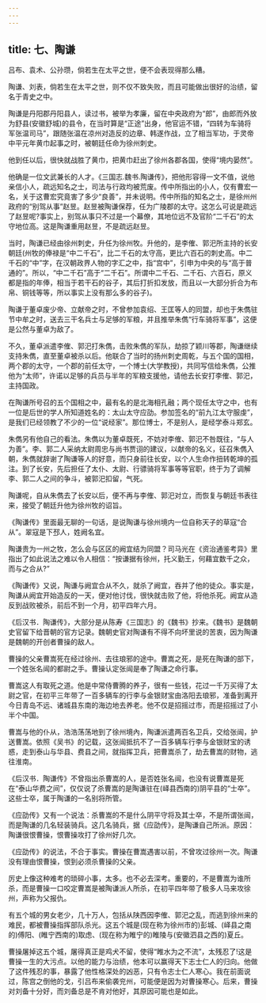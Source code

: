 ```yaml
---
---
---
```

title: 七、陶谦
---



吕布、袁术、公孙瓒，倘若生在太平之世，便不会表现得那么糟。

陶谦、刘表，倘若生在太平之世，则不仅不致失败，而且可能做出很好的治绩，留名于青史之中。

陶谦是丹阳郡丹阳县人，读过书，被举为孝廉，留在中央政府为“郎”，由郎而外放为舒县(安徽舒城)的县令，在当时算是“正途”出身，他官运不错，“四转为车骑将军张温司马”，跟随张温在凉州对造反的边章、韩遂作战，立了相当军功，于灵帝中平元年黄巾起事之时，被朝廷任命为徐州刺史。

他到任以后，很快就战胜了黄巾，把黄巾赶出了徐州各郡各国，使得“境内晏然”。

他确是一位文武兼长的人才。《三国志.魏书.陶谦传》，把他形容得一文不值，说他亲信小人，疏远知名之士，司法与行政均被荒废。传中所指出的小人，仅有曹宏一名，关于这曹宏究竟害了多少“良善”，并未说明。传中所指的知名之士，是徐州州政府的“别驾从事”赵昱。赵昱被陶谦保荐，任为广陵郡的太守。这怎么可说是疏远了赵昱呢?事实上，别驾从事只不过是一个幕僚，其地位远不及官阶“二千石”的太守地位高。这是陶谦重用赵昱，不是疏远赵昱。

当时，陶谦已经由徐州刺史，升任为徐州牧。升他的，是李傕、郭汜所主持的长安朝廷(州牧的俸禄是“中二千石”，比二千石的太守高，更比六百石的刺史高。中二千石的“中”字，在汉朝政界人物的字汇之中，指“宫中”，引申为中央的与“高于普通的”。所以，“中二千石”高于“二千石”。所谓中二千石、二千石、六百石，原义都是指的年俸，相当于若干石的谷子，其后打折扣发放，而且以一大部分折合为布帛、铜钱等等，所以事实上没有那么多的谷子)。

陶谦于董卓废少帝、立献帝之时，不曾参加袁绍、王匡等人的同盟，却也于朱儁驻节中牟之时，送去三干名兵士与足够的军粮，并且推举朱儁“行车骑将军事”，这便是公然与董卓为敌了。

不久，董卓派遣李傕、郭汜打朱儁，击败朱儁的军队，劫掠了颖川等郡，陶谦继续支持朱儁，直至董卓被杀以后。他联合了当时的扬州刺史周乾，与五个国的国相，两个郡的太守，一个郡的前任太守，一个博士(大学教授)，共同写信给朱儁，公推他为“太师”，许诺以足够的兵员与半年的军粮支援他，请他去长安打李傕、郭汜，主持国政。

在陶谦所号召的五个国相之中，最有名的是北海相孔融；两个现任太守之中，也有一位是后世的学人所知道姓名的：太山太守应劭。参加签名的“前九江太守服虔”，是我们已经领教了不少的一位“说经家”。那位博士，不是别人，是经学泰斗郑玄。

朱儁另有他自己的看法。朱儁以为董卓既死，不妨对李傕、郭汜不咎既往，“与人为善”。李、郭二人采纳太尉周忠与尚书贾诩的建议，以献帝的名义，征召朱儁入朝，朱儁就辞谢了陶谦等人的好意，而只身前往长安，以个人生命作扭转乾坤的孤注。到了长安，先后担任了太仆、太尉、行骠骑将军事等等官职，终于为了调解李、郭二人之间的争斗，被郭汜扣留，气死。

陶谦呢，自从朱儁去了长安以后，便不再与李傕、郭汜对立，而恢复与朝廷书表往来，接受了朝廷升他为徐州牧的诏旨。

《陶谦传》里面最无聊的一句话，是说陶谦与徐州境内一位自称天子的草寇“合从”。翠寇是下邳人，姓阙名宜。

陶谦贵为一州之牧，怎么会与区区的阙宜结为同盟？司马光在《资治通鉴考异》里指出了如此说法之难以令人相信：“按谦据有徐州，托义勤王，何藉宜数千之众，而与之合从?”

《陶谦传》又说，陶谦与阙宜合从不久，就杀了阙宜，吞并了他的徒众。事实是，陶谦从阙宜开始造反的一天，便对他讨伐，很快就击败了他，将他杀死。阙宜从造反到战败被杀，前后不到一个月，初平四年六月。

《后汉书．陶谦传》，大部分是从陈寿《三国志》的《魏书》抄来。《魏书》是魏朝史官留下给晋朝的官方记录。魏朝史官对陶谦有不得不向坏里说的苦衷，因为陶谦是魏朝的开创者曹操的敌人。

曹操的父亲曹嵩死在经过徐州、去往琅邪的途中。曹嵩之死，是死在陶谦的部下，一个姓张名闿的都尉之手。曹操认定张闿是奉了陶谦之命行事。

曹嵩这人有取死之道。他是中常侍曹腾的养子，很有一些钱，花过一千万买得了太尉之官，在初平三年带了一百多辆车的行李与金银财宝由洛阳去琅邪，准备到离开今日青岛不远、诸城县东南的海边地去养老。他不仅是招摇过市，而是招摇过了小半个中国。

曹嵩与他的仆从，浩浩荡荡地到了徐州境內，陶谦派遣两百名卫兵，交给张闿，护送曹嵩。依照《吴书》的记载，这张闿抵抗不了一百多辆车行李与金银财宝的诱惑，走到泰山与华县、费县之间，就指挥卫兵，把曹嵩杀了，劫去曹嵩的财物，逃往淮南。

《后汉书．陶谦传》不曾指出杀曹嵩的人，是否姓张名闿，也没有说曹嵩是死在“泰山华费之间”，仅仅说了杀曹嵩的是陶谦驻在(峄县西南的)阴平县的“士卒”。这些士卒，属于陶谦的一名别将所管。

《应劭传》又有一个说法：杀曹嵩的不是什么阴平守将及其士卒，不是所谓张闿，而是陶谦的几名轻装骑兵。这几名骑兵，据《应劭传》，是陶谦自己所派。原因：陶谦很恨曹操，恨曹操攻打了徐州好几次。

《应劭传》的说法，不合于事实。曹操在曹嵩遇害以前，不曾攻过徐州一次。陶谦没有理由恨曹操，恨到必须杀曹操的父亲。

厉史上像这种难考的琐碎小事，太多。也不必去深考。重要的，不是曹嵩为谁所杀，而是曹操一口咬定曹嵩是被陶谦派人所杀，在初平四年带了极多人马来攻徐州，声称为父报仇。

有五个城的男女老少，几十万人，包括从陕西因李傕、郭汜之乱，而逃到徐州来的难民，都被曹操指挥部队杀光。这五个城是(现在称为徐州市的)彭城、(峄县之南的)傅阳、(睢宁西南的)取虑、(现在称为睢宁的)睢陵与(安徽泗县之西的)夏丘。

曹操屠掉这五个城，屠得真正是鸡犬不留，使得“睢水为之不流”，太残忍了!这是曹操一生的大污点。以他的能力与治绩，他本可以赢得天下志士仁人的归向。他做了这件残忍的事，暴露了他性格深处的凶恶，只有令志士仁人寒心。我在前面说过，陈宫之倒他的戈，引吕布来偷袭兖州，可能便是因为对曹操寒心。后来，曹操对刘备十分好，而刘备总是不肯对他好，其原因可能也是如此。